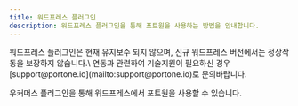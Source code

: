 ```yaml
---
title: 워드프레스 플러그인
description: 워드프레스 플러그인을 통해 포트원을 사용하는 방법을 안내합니다.
---
```




<Hint style="warning">
워드프레스 플러그인은 현재 유지보수 되지 않으며, 신규 워드프레스 버전에서는 정상작동을 보장하지 않습니다.\
연동과 관련하여 기술지원이 필요하신 경우 [support@portone.io](mailto:support@portone.io)로 문의바랍니다.

</Hint>

우커머스 플러그인을 통해 워드프레스에서 포트원을 사용할 수 있습니다.

<ContentRef slug="/ko/woocommerce/readme" />
